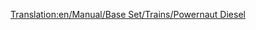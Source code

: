 [[Translation:en/Manual/Base Set/Trains/Powernaut Diesel]]
{{en/Manual/Base Set/Trains/Trains|Cost=£23,437 ($46,874)
|Speed=152 kph (95 mph)
|Weight=120 t
|Power=2,000 hp (1,492 kW)
|Annual=£2,056 ($4,756)
|Designed=1977
|Lifespan=20 
|Capacity=N/A
|Description=No description has been written for this train yet. If you know something about this train, feel free to edit this page and add it!
|Real-life=No Real-Life Equivalent has been found for this train. If you know on what existing train this Transport Tycoon version is based, feel free to edit this page and let the world know!
}}